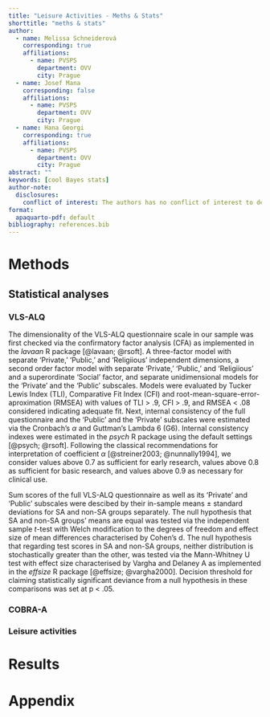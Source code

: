 ```yaml
---
title: "Leisure Activities - Meths & Stats"
shorttitle: "meths & stats"
author:
  - name: Melissa Schneiderová
    corresponding: true
    affiliations:
      - name: PVSPS
        department: OVV
        city: Prague
  - name: Josef Mana
    corresponding: false
    affiliations:
      - name: PVSPS
        department: OVV
        city: Prague
  - name: Hana Georgi
    corresponding: true
    affiliations:
      - name: PVSPS
        department: OVV
        city: Prague
abstract: ""
keywords: [cool Bayes stats]
author-note:
  disclosures:
    conflict of interest: The authors has no conflict of interest to declare.
format:
  apaquarto-pdf: default
bibliography: references.bib
---
```


# Methods

## Statistical analyses

### VLS-ALQ

The dimensionality of the VLS-ALQ questionnaire scale in our sample was first checked via the confirmatory factor analysis (CFA) as implemented in the *lavaan* R package [@lavaan; @rsoft]. A three-factor model with separate 'Private,' 'Public,' and 'Religiious' independent dimensions, a second order factor model with separate 'Private,' 'Public,' and 'Religiious' and a superordinate 'Social' factor, and separate unidimensional models for the 'Private' and the 'Public' subscales. Models were evaluated by Tucker Lewis Index (TLI), Comparative Fit Index (CFI) and root-mean-square-error-aproximation (RMSEA) with values of TLI > .9, CFI > .9, and RMSEA < .08 considered indicating adequate fit. Next, internal consistency of the full questionnaire and the 'Public' and the 'Private' subscales were estimated via the Cronbach's $\alpha$ and Guttman's Lambda 6 (G6). Internal consistency indexes were estimated in the *psych* R package using the default settings [@psych; @rsoft]. Following the classical recommendations for interpretation of coefficient $\alpha$ [@streiner2003; @nunnally1994], we consider values above 0.7 as sufficient for early research, values above 0.8 as sufficient for basic research, and values above 0.9 as necessary for clinical use.

Sum scores of the full VLS-ALQ questionnaire as well as its 'Private' and 'Public' subscales were descibed by their in-sample means $\pm$ standard deviations for SA and non-SA groups separately. The null hypothesis that SA and non-SA groups' means are equal was tested via the independent sample *t*-test with Welch modification to the degrees of freedom and effect size of mean differences characterised by Cohen's d. The null hypothesis that regarding test scores in SA and non-SA groups, neither distribution is stochastically greater than the other, was tested via the Mann-Whitney U test with effect size characterised by Vargha and Delaney A as implemented in the *effsize* R package [@effsize; @vargha2000]. Decision threshold for claiming statistically significant deviance from a null hypothesis in these comparisons was set at p < .05.



### COBRA-A

### Leisure activities

# Results

# Appendix
